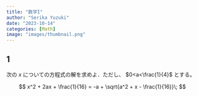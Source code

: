 ```yaml
---
title: "数学I"
author: "Serika Yuzuki"
date: "2023-10-14"
categories: [Math]
image: "images/thumbnail.png"
---
```


## 1

次の $x$ についての方程式の解を求めよ．ただし、 $0<a<\frac{1}{4}$ とする。

$$
x^2 + 2ax + \frac{1}{16} = -a + \sqrt{a^2 + x - \frac{1}{16}}\;
$$
